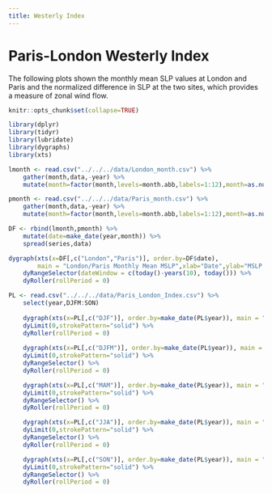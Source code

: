 ```yaml
---
title: Westerly Index
---
```


# Paris-London Westerly Index

The following plots shown the monthly mean SLP values at London and
Paris and the normalized difference in SLP at the two sites, which
provides a measure of zonal wind flow.

```r
knitr::opts_chunk$set(collapse=TRUE)
```


```r
library(dplyr)
library(tidyr)
library(lubridate)
library(dygraphs)
library(xts)

lmonth <- read.csv("../../../data/London_month.csv") %>%
    gather(month,data,-year) %>%
    mutate(month=factor(month,levels=month.abb,labels=1:12),month=as.numeric(month),series="London")

pmonth <- read.csv("../../../data/Paris_month.csv") %>%
    gather(month,data,-year) %>%
    mutate(month=factor(month,levels=month.abb,labels=1:12),month=as.numeric(month),series="Paris")

DF <- rbind(lmonth,pmonth) %>%
    mutate(date=make_date(year,month)) %>%
    spread(series,data)

dygraph(xts(x=DF[,c("London","Paris")], order.by=DF$date),
        main = "London/Paris Monthly Mean MSLP",xlab="Date",ylab="MSLP (hPa)") %>% 
	dyRangeSelector(dateWindow = c(today()-years(10), today())) %>%
	dyRoller(rollPeriod = 0)

```


```r
PL <- read.csv("../../../data/Paris_London_Index.csv") %>%
    select(year,DJFM:SON)
    
    dygraph(xts(x=PL[,c("DJF")], order.by=make_date(PL$year)), main = "Paris-London Westerly Index | Winter (DJF)",xlab="Year",ylab="PL Index") %>%
    dyLimit(0,strokePattern="solid") %>%
    dyRoller(rollPeriod = 0)
	
    dygraph(xts(x=PL[,c("DJFM")], order.by=make_date(PL$year)), main = "Paris-London Westerly Index | Extended Winter (DJFM)",xlab="Year",ylab="PL Index") %>%
    dyLimit(0,strokePattern="solid") %>%
    dyRangeSelector() %>%
    dyRoller(rollPeriod = 0)

    dygraph(xts(x=PL[,c("MAM")], order.by=make_date(PL$year)), main = "Paris-London Westerly Index | Spring (MAM)",xlab="Year",ylab="PL Index") %>%
    dyLimit(0,strokePattern="solid") %>%
    dyRangeSelector() %>%
    dyRoller(rollPeriod = 0)

    dygraph(xts(x=PL[,c("JJA")], order.by=make_date(PL$year)), main = "Paris-London Westerly Index | Summer (JJA)",xlab="Year",ylab="PL Index") %>%
    dyLimit(0,strokePattern="solid") %>%
    dyRangeSelector() %>%
    dyRoller(rollPeriod = 0)

    dygraph(xts(x=PL[,c("SON")], order.by=make_date(PL$year)), main = "Paris-London Westerly Index | Autumn (SON)",xlab="Year",ylab="PL Index") %>%
    dyLimit(0,strokePattern="solid") %>%
    dyRangeSelector() %>%
    dyRoller(rollPeriod = 0)
```

